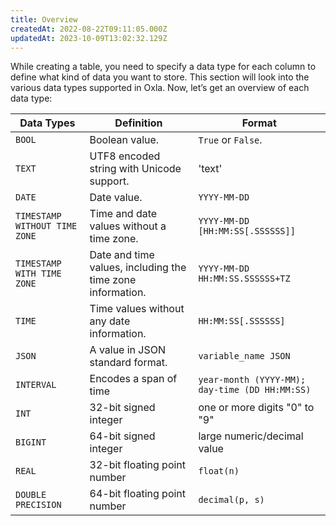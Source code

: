 ```yaml
---
title: Overview
createdAt: 2022-08-22T09:11:05.000Z
updatedAt: 2023-10-09T13:02:32.129Z
---
```


While creating a table, you need to specify a data type for each column to define what kind of data you want to store. This section will look into the various data types supported in Oxla. Now, let’s get an overview of each data type:

| **Data Types**                | **Definition**                                             | **Format**                                     |
| ----------------------------- | ---------------------------------------------------------- | ---------------------------------------------- |
| `BOOL`                        | Boolean value.                                             | `True` or `False`.                             |
| `TEXT`                        | UTF8 encoded string with Unicode support.                  | 'text'                                         |
| `DATE`                        | Date value.                                                | `YYYY-MM-DD`                                   |
| `TIMESTAMP WITHOUT TIME ZONE` | Time and date values without a time zone.                  | `YYYY-MM-DD [HH:MM:SS[.SSSSSS]]`               |
| `TIMESTAMP WITH TIME ZONE`    | Date and time values, including the time zone information. | `YYYY-MM-DD HH:MM:SS.SSSSSS+TZ`                |
| `TIME`                        | Time values without any date information.&#x20;            | `HH:MM:SS[.SSSSSS]`                            |
| `JSON`                        | A value in JSON standard format.                           | `variable_name JSON`                           |
| `INTERVAL`                    | Encodes a span of time                                     | `year-month (YYYY-MM); day-time (DD HH:MM:SS)` |
| `INT`                         | 32-bit signed integer                                      | one or more digits "0" to "9"                  |
| `BIGINT`                      | 64-bit signed integer                                      | large numeric/decimal value                    |
| `REAL`                        | 32-bit floating point number                               | `float(n)`                                     |
| `DOUBLE PRECISION`            | 64-bit floating point number                               | `decimal(p, s)`                                |

